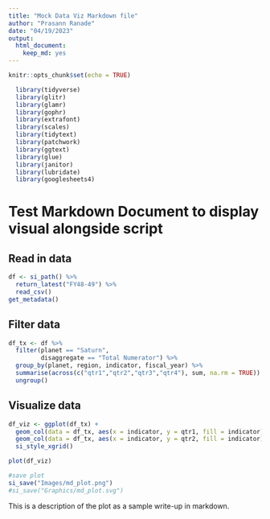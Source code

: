 ```yaml
---
title: "Mock Data Viz Markdown file"
author: "Prasann Ranade"
date: "04/19/2023"
output:
  html_document:
    keep_md: yes
---
```


```r
knitr::opts_chunk$set(echo = TRUE)

  library(tidyverse)
  library(glitr)
  library(glamr)
  library(gophr)
  library(extrafont)
  library(scales)
  library(tidytext)
  library(patchwork)
  library(ggtext)
  library(glue)
  library(janitor)
  library(lubridate)
  library(googlesheets4)
```

# Test Markdown Document to display visual alongside script 

## Read in data

``` r
df <- si_path() %>% 
  return_latest("FY48-49") %>% 
  read_csv()  
get_metadata()
```
## Filter data

``` r
df_tx <- df %>%
  filter(planet == "Saturn",
         disaggregate == "Total Numerator") %>% 
  group_by(planet, region, indicator, fiscal_year) %>% 
  summarise(across(c("qtr1","qtr2","qtr3","qtr4"), sum, na.rm = TRUE)) %>%
  ungroup()
```

## Visualize data

```r
df_viz <- ggplot(df_tx) +
  geom_col(data = df_tx, aes(x = indicator, y = qtr1, fill = indicator)) +
  geom_col(data = df_tx, aes(x = indicator, y = qtr2, fill = indicator)) +
  si_style_xgrid()

plot(df_viz)

#save plot
si_save("Images/md_plot.png")
#si_save("Graphics/md_plot.svg")


```

This is a description of the plot as a sample write-up in markdown.



